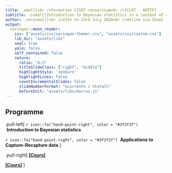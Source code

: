 ```yaml
---
title: .small[<br />Formation CISEF consortium<br />ICCAT - AOTTP]
subtitle: .ssmall[Introduction to Bayesian statistics in a context of capture-recapture]
author: .verysmall[<br />21th to 23rd July 2020<br />Online via Zoom]
output:
  xaringan::moon_reader:
    css: ["assets/css/xaringan-themer.css", "assets/css/custom.css"]
    lib_dir: "assets/libs"
    seal: true
    yolo: false
    self_contained: false
    nature:
      ratio: "4:3"
      titleSlideClass: ["right", "middle"]
      highlightStyle: 'zenburn'
      highlightLines: false
      countIncrementalSlides: false
      slideNumberFormat: "%current% / %total%"
      beforeInit: "assets/libs/macros.js"
---
```



## Programme


.pull-left[
`r icon::fa("hand-point-right", color = "#3f3f3f")` &nbsp;**Introduction to Bayesian statistics**

`r icon::fa("hand-point-right", color = "#3f3f3f")` &nbsp;**Applications to Capture-Recapture data**
]

.pull-right[
[**[Cours]**](https://github.com/oliviergimenez/Bayesian_Workshop)

[**[Cours]**](https://github.com/LGuery/Bayesian_Workshop_AOTTP)
]